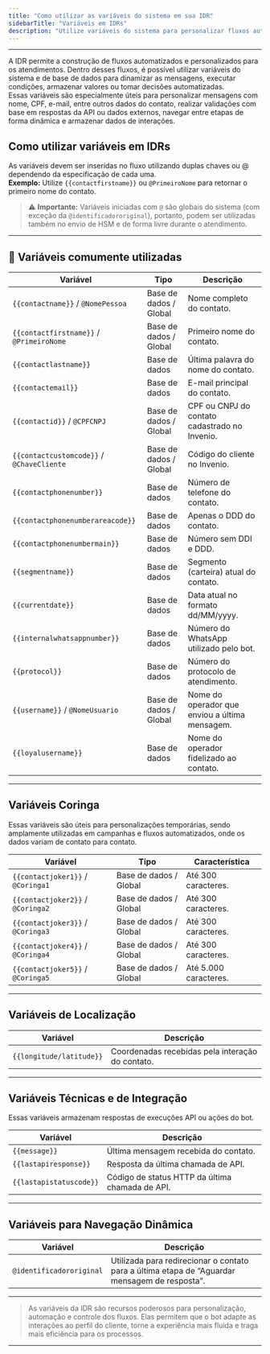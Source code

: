 ```yaml
---
title: "Como utilizar as variáveis do sistema em sua IDR"
sidebarTitle: "Variáveis em IDRs"
description: "Utilize variáveis do sistema para personalizar fluxos automatizados, mensagens e decisões inteligentes dentro das IDRs do Invenio."
---
```

---

 
A IDR permite a construção de fluxos automatizados e personalizados para os atendimentos. Dentro desses fluxos, é possível utilizar variáveis do sistema e de base de dados para dinamizar as mensagens, executar condições, armazenar valores ou tomar decisões automatizadas.  
Essas variáveis são especialmente úteis para personalizar mensagens com nome, CPF, e-mail, entre outros dados do contato, realizar validações com base em respostas da API ou dados externos, navegar entre etapas de forma dinâmica e armazenar dados de interações.

## Como utilizar variáveis em IDRs

As variáveis devem ser inseridas no fluxo utilizando duplas chaves ou @ dependendo da especificação de cada uma.  
**Exemplo:** Utilize `{{contactfirstname}}` ou `@PrimeiroNome` para retornar o primeiro nome do contato.  

> ⚠️ **Importante:** Variáveis iniciadas com `@` são globais do sistema (com exceção da `@identificadororiginal`), portanto, podem ser utilizadas também no envio de HSM e de forma livre durante o atendimento.

---

## 📌 Variáveis comumente utilizadas

| Variável                               | Tipo                    | Descrição                                 |
|----------------------------------------|--------------------------|---------------------------------------------|
| `{{contactname}}` / `@NomePessoa`      | Base de dados / Global   | Nome completo do contato.                  |
| `{{contactfirstname}}` / `@PrimeiroNome`| Base de dados / Global  | Primeiro nome do contato.                  |
| `{{contactlastname}}`                  | Base de dados            | Última palavra do nome do contato.         |
| `{{contactemail}}`                     | Base de dados            | E-mail principal do contato.               |
| `{{contactid}}` / `@CPFCNPJ`           | Base de dados / Global   | CPF ou CNPJ do contato cadastrado no Invenio. |
| `{{contactcustomcode}}` / `@ChaveCliente`| Base de dados / Global | Código do cliente no Invenio.              |
| `{{contactphonenumber}}`              | Base de dados            | Número de telefone do contato.             |
| `{{contactphonenumberareacode}}`      | Base de dados            | Apenas o DDD do contato.                   |
| `{{contactphonenumbermain}}`          | Base de dados            | Número sem DDI e DDD.                      |
| `{{segmentname}}`                      | Base de dados            | Segmento (carteira) atual do contato.      |
| `{{currentdate}}`                      | Base de dados            | Data atual no formato dd/MM/yyyy.          |
| `{{internalwhatsappnumber}}`          | Base de dados            | Número do WhatsApp utilizado pelo bot.     |
| `{{protocol}}`                         | Base de dados            | Número do protocolo de atendimento.        |
| `{{username}}` / `@NomeUsuario`        | Base de dados / Global   | Nome do operador que enviou a última mensagem. |
| `{{loyalusername}}`                    | Base de dados            | Nome do operador fidelizado ao contato.    |

---

##  Variáveis Coringa

Essas variáveis são úteis para personalizações temporárias, sendo amplamente utilizadas em campanhas e fluxos automatizados, onde os dados variam de contato para contato.

| Variável                  | Tipo                  | Característica            |
|---------------------------|------------------------|----------------------------|
| `{{contactjoker1}}` / `@Coringa1` | Base de dados / Global | Até 300 caracteres.        |
| `{{contactjoker2}}` / `@Coringa2` | Base de dados / Global | Até 300 caracteres.        |
| `{{contactjoker3}}` / `@Coringa3` | Base de dados / Global | Até 300 caracteres.        |
| `{{contactjoker4}}` / `@Coringa4` | Base de dados / Global | Até 300 caracteres.        |
| `{{contactjoker5}}` / `@Coringa5` | Base de dados / Global | Até 5.000 caracteres.      |

---

##  Variáveis de Localização

| Variável               | Descrição                                           |
|------------------------|-----------------------------------------------------|
| `{{longitude/latitude}}` | Coordenadas recebidas pela interação do contato.     |

---

##  Variáveis Técnicas e de Integração

Essas variáveis armazenam respostas de execuções API ou ações do bot.

| Variável               | Descrição                                      |
|------------------------|-----------------------------------------------|
| `{{message}}`          | Última mensagem recebida do contato.          |
| `{{lastapiresponse}}`  | Resposta da última chamada de API.            |
| `{{lastapistatuscode}}`| Código de status HTTP da última chamada de API.|

---

##  Variáveis para Navegação Dinâmica

| Variável               | Descrição                                                                 |
|------------------------|--------------------------------------------------------------------------|
| `@identificadororiginal`| Utilizada para redirecionar o contato para a última etapa de “Aguardar mensagem de resposta”. |

---

> As variáveis da IDR são recursos poderosos para personalização, automação e controle dos fluxos. Elas permitem que o bot adapte as interações ao perfil do cliente, torne a experiência mais fluida e traga mais eficiência para os processos.

---
